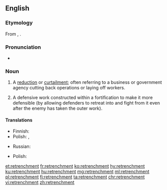 ==English==
{{wikipedia}}

===Etymology===
From  {{etyl|fr|en}} {{term|retranchement|lang=fr}}, {{etyl|fro|en}} {{term|retrenchemant|lang=fro}}.

===Pronunciation===
* {{IPA|/rɪˈtrentʃ.mənt/|lang=en}}

===Noun===
{{en-noun}}

# A [[reduction]] or [[curtailment]]; often referring to a business or government agency cutting back operations or laying off workers.
# {{context|military|dated|lang=en}} A defensive work constructed within a fortification to make it more defensible (by allowing defenders to retreat into and fight from it even after the enemy has taken the outer work).

====Translations====
{{trans-top|a reduction or curtailment}}
* Finnish: {{t+|fi|leikkaus}}
* Polish: {{t+|pl|oszczędność|f}}, {{t+|pl|redukcja|f}}
{{trans-mid}}
* Russian: {{t+|ru|сокращение|n|tr=sokraščénije|sc=Cyrl}}
{{trans-bottom}}

{{trans-top|a defensive entrenchment}}
* Polish: {{t|pl|oszańcowanie|n}}
{{trans-mid}}
{{trans-bottom}}

[[et:retrenchment]]
[[fr:retrenchment]]
[[ko:retrenchment]]
[[hy:retrenchment]]
[[ku:retrenchment]]
[[hu:retrenchment]]
[[mg:retrenchment]]
[[ml:retrenchment]]
[[pl:retrenchment]]
[[fi:retrenchment]]
[[ta:retrenchment]]
[[chr:retrenchment]]
[[vi:retrenchment]]
[[zh:retrenchment]]